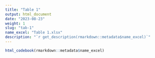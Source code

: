```yaml
---
title: "Table 1"
output: html_document
date: "2023-08-23"
weight: 1
slug: "tab-1"
name_excel: "Table 1.xlsx"
description: "`r get_description(rmarkdown::metadata$name_excel)`"
---
```


```r
html_codebook(rmarkdown::metadata$name_excel)
```

